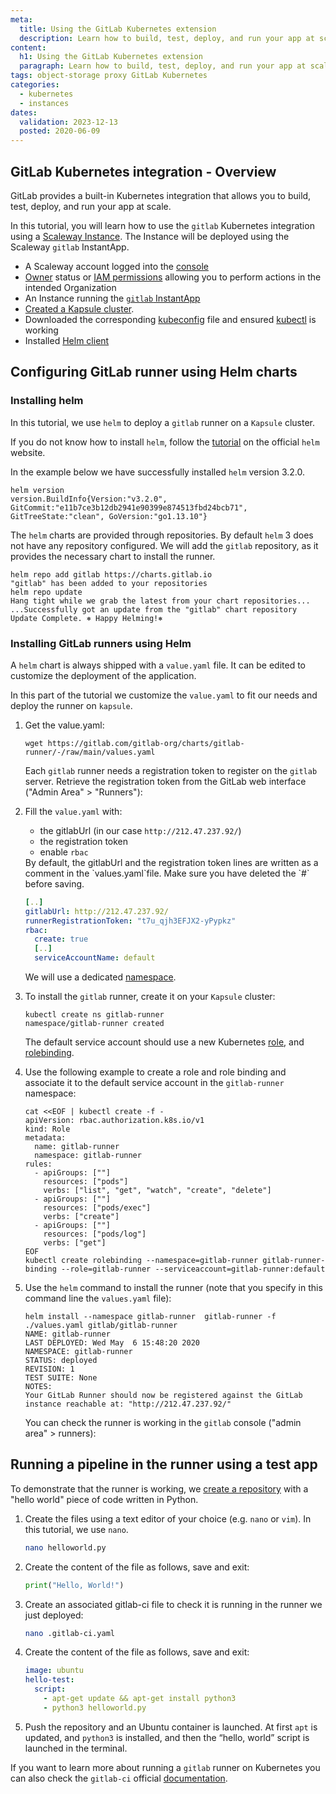 ```yaml
---
meta:
  title: Using the GitLab Kubernetes extension
  description: Learn how to build, test, deploy, and run your app at scale using the GitLab Kubernetes integration
content:
  h1: Using the GitLab Kubernetes extension
  paragraph: Learn how to build, test, deploy, and run your app at scale using the GitLab Kubernetes integration
tags: object-storage proxy GitLab Kubernetes
categories:
  - kubernetes
  - instances
dates:
  validation: 2023-12-13
  posted: 2020-06-09
---
```


## GitLab Kubernetes integration - Overview

GitLab provides a built-in Kubernetes integration that allows you to build, test, deploy, and run your app at scale.

In this tutorial, you will learn how to use the `gitlab` Kubernetes integration using a [Scaleway Instance](https://www.scaleway.com/en/virtual-instances/). The Instance will be deployed using the Scaleway `gitlab` InstantApp.

<Macro id="requirements" />

- A Scaleway account logged into the [console](https://console.scaleway.com)
- [Owner](/identity-and-access-management/iam/concepts/#owner) status or [IAM permissions](/identity-and-access-management/iam/concepts/#permission) allowing you to perform actions in the intended Organization
- An Instance running the [`gitlab` InstantApp](/tutorials/gitlab-instant-app)
- [Created a Kapsule cluster](/containers/kubernetes/how-to/create-cluster/).
- Downloaded the corresponding [kubeconfig](/containers/kubernetes/how-to/edit-cluster/) file and ensured [kubectl](/containers/kubernetes/how-to/connect-cluster-kubectl/) is working
- Installed [Helm client](https://helm.sh/docs/intro/install/)

## Configuring GitLab runner using Helm charts

### Installing helm

In this tutorial, we use `helm` to deploy a `gitlab` runner on a `Kapsule` cluster.

If you do not know how to install `helm`, follow the [tutorial](https://helm.sh/docs/intro/install/) on the official `helm` website.

In the example below we have successfully installed `helm` version 3.2.0.

```
helm version
version.BuildInfo{Version:"v3.2.0", GitCommit:"e11b7ce3b12db2941e90399e874513fbd24bcb71", GitTreeState:"clean", GoVersion:"go1.13.10"}
```

The `helm` charts are provided through repositories. By default `helm` 3 does not have any repository configured.
We will add the `gitlab` repository, as it provides the necessary chart to install the runner.

```
helm repo add gitlab https://charts.gitlab.io
"gitlab" has been added to your repositories
helm repo update
Hang tight while we grab the latest from your chart repositories...
...Successfully got an update from the "gitlab" chart repository
Update Complete. ⎈ Happy Helming!⎈
```

### Installing GitLab runners using Helm

A `helm` chart is always shipped with a `value.yaml` file. It can be edited to customize the deployment of the application.

In this part of the tutorial we customize the `value.yaml` to fit our needs and deploy the runner on `kapsule`.

1. Get the value.yaml:
    ```
    wget https://gitlab.com/gitlab-org/charts/gitlab-runner/-/raw/main/values.yaml
    ```

    Each `gitlab` runner needs a registration token to register on the `gitlab` server.
    Retrieve the registration token from the GitLab web interface ("Admin Area" > "Runners"):

    <Lightbox src="scaleway-token.webp" alt="" />

    <Lightbox src="scaleway-token.webp" alt="" />
2. Fill the `value.yaml` with:
    - the gitlabUrl (in our case `http://212.47.237.92/`)
    - the registration token
    - enable `rbac`

    <Message type="note">
      By default, the gitlabUrl and the registration token lines are written as a comment in the `values.yaml`file. Make sure you have deleted the `#` before saving.
    </Message>

    ```yaml
    [..]
    gitlabUrl: http://212.47.237.92/
    runnerRegistrationToken: "t7u_qjh3EFJX2-yPypkz"
    rbac:
      create: true
      [..]
      serviceAccountName: default
    ```

    We will use a dedicated [namespace](https://kubernetes.io/docs/concepts/overview/working-with-objects/namespaces/).
3. To install the `gitlab` runner, create it on your `Kapsule` cluster:
    ```
    kubectl create ns gitlab-runner
    namespace/gitlab-runner created
    ```

    The default service account should use a new Kubernetes [role](https://kubernetes.io/docs/reference/access-authn-authz/rbac/#role-example), and [rolebinding](https://kubernetes.io/docs/reference/access-authn-authz/rbac/#rolebinding-example).
4. Use the following example to create a role and role binding and associate it to the default service account in the `gitlab-runner` namespace:
    ```
    cat <<EOF | kubectl create -f -
    apiVersion: rbac.authorization.k8s.io/v1
    kind: Role
    metadata:
      name: gitlab-runner
      namespace: gitlab-runner
    rules:
      - apiGroups: [""]
        resources: ["pods"]
        verbs: ["list", "get", "watch", "create", "delete"]
      - apiGroups: [""]
        resources: ["pods/exec"]
        verbs: ["create"]
      - apiGroups: [""]
        resources: ["pods/log"]
        verbs: ["get"]
    EOF
    kubectl create rolebinding --namespace=gitlab-runner gitlab-runner-binding --role=gitlab-runner --serviceaccount=gitlab-runner:default
    ```
5. Use the `helm` command to install the runner (note that you specify in this command line the `values.yaml` file):
    ```
    helm install --namespace gitlab-runner  gitlab-runner -f ./values.yaml gitlab/gitlab-runner
    NAME: gitlab-runner
    LAST DEPLOYED: Wed May  6 15:48:20 2020
    NAMESPACE: gitlab-runner
    STATUS: deployed
    REVISION: 1
    TEST SUITE: None
    NOTES:
    Your GitLab Runner should now be registered against the GitLab instance reachable at: "http://212.47.237.92/"
    ```

    You can check the runner is working in the `gitlab` console ("admin area" > runners):
    <Lightbox src="scaleway-runnerok.webp" alt="" />

## Running a pipeline in the runner using a test app

To demonstrate that the runner is working, we [create a repository](https://docs.gitlab.com/ee/user/project/repository/#create-a-repository) with a "hello world" piece of code written in Python.

1. Create the files using a text editor of your choice (e.g. `nano` or `vim`). In this tutorial, we use `nano`.
    ```bash
    nano helloworld.py
    ```
2. Create the content of the file as follows, save and exit:
    ```python
    print("Hello, World!")
    ```
3. Create an associated gitlab-ci file to check it is running in the runner we just deployed:
    ```bash
    nano .gitlab-ci.yaml
    ```
4. Create the content of the file as follows, save and exit:
    ```yaml
    image: ubuntu
    hello-test:
      script:
        - apt-get update && apt-get install python3
        - python3 helloworld.py
    ```
5. Push the repository and an Ubuntu container is launched. At first `apt` is updated, and `python3` is installed, and then the “hello, world” script is launched in the terminal.
    <Lightbox src="scaleway-job1.webp" alt="" />
    <Lightbox src="scaleway-job2.webp" alt="" />

If you want to learn more about running a `gitlab` runner on Kubernetes you can also check the `gitlab-ci` official [documentation](https://docs.gitlab.com/runner/install/kubernetes.html).